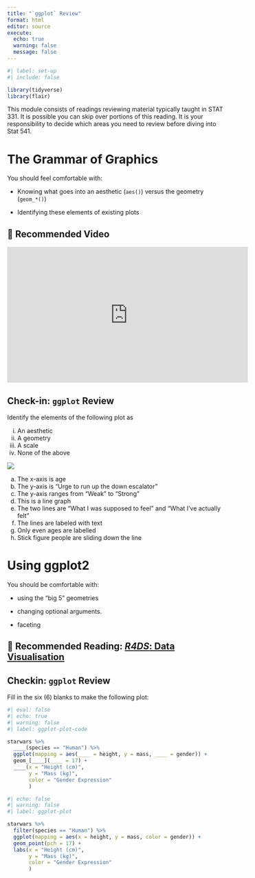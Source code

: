 ```yaml
---
title: "`ggplot` Review"
format: html 
editor: source
execute: 
  echo: true
  warning: false
  message: false
---
```


```r
#| label: set-up
#| include: false

library(tidyverse)
library(flair)
```

This module consists of readings reviewing material typically taught in STAT
331. It is possible you can skip over portions of this reading. It is your
responsibility to decide which areas you need to review before diving into
Stat 541.

# The Grammar of Graphics

You should feel comfortable with:

-   Knowing what goes into an aesthetic (`aes()`) versus the geometry (`geom_*()`)

-   Identifying these elements of existing plots

## 🎥 Recommended Video

<!-- [Grammar of Graphics with ggplot2](https://www.youtube.com/embed/kepKM7Z2O54) -->

<iframe width="560" height="315" src="https://www.youtube.com/embed/kepKM7Z2O54?si=LR2jOR0kKfot1-vy" title="YouTube video player" frameborder="0" allow="accelerometer; autoplay; clipboard-write; encrypted-media; gyroscope; picture-in-picture; web-share" referrerpolicy="strict-origin-when-cross-origin" allowfullscreen></iframe>

::: {.callout-important}
## Check-in: `ggplot` Review

Identify the elements of the following plot as

(i) An aesthetic
(ii) A geometry
(iii) A scale
(iv) None of the above

![](images/escalators.png)

(a) The x-axis is age
(b) The y-axis is "Urge to run up the down escalator"
(c) The y-axis ranges from "Weak" to "Strong"
(d) This is a line graph
(e) The two lines are "What I was supposed to feel" and "What I've actually felt"
(f) The lines are labeled with text
(g) Only even ages are labelled
(h) Stick figure people are sliding down the line
:::

# Using ggplot2

You should be comfortable with:

-   using the "big 5" geometries

-   changing optional arguments.

-   faceting

## 📖 Recommended Reading: [*R4DS*: Data Visualisation](https://r4ds.hadley.nz/data-visualize.html)

::: {.callout-important}
## Checkin: `ggplot` Review

Fill in the six (6) blanks to make the following plot:

```r
#| eval: false
#| echo: true
#| warning: false
#| label: ggplot-plot-code

starwars %>%
  ____(species == "Human") %>%
  ggplot(mapping = aes(____ = height, y = mass, ____ = gender)) + 
  geom_[____](____ = 17) +
  ____(x = "Height (cm)", 
       y = "Mass (kg)", 
       color = "Gender Expression"
       )
```

```r
#| echo: false
#| warning: false
#| label: ggplot-plot

starwars %>%
  filter(species == "Human") %>%
  ggplot(mapping = aes(x = height, y = mass, color = gender)) + 
  geom_point(pch = 17) +
  labs(x = "Height (cm)", 
       y = "Mass (kg)", 
       color = "Gender Expression"
       )
```
:::
